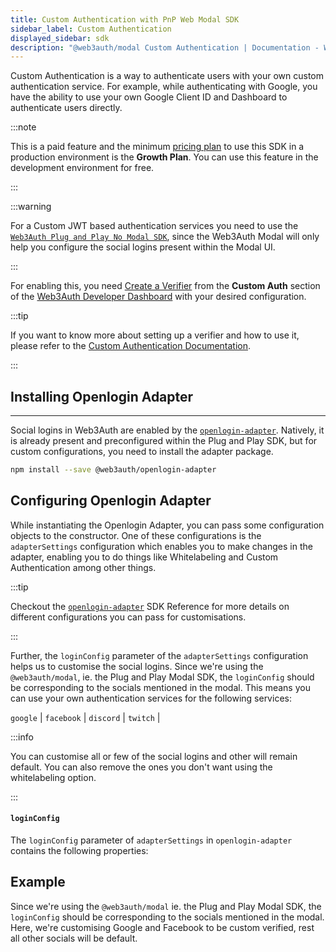 ```yaml
---
title: Custom Authentication with PnP Web Modal SDK
sidebar_label: Custom Authentication
displayed_sidebar: sdk
description: "@web3auth/modal Custom Authentication | Documentation - Web3Auth"
---
```



Custom Authentication is a way to authenticate users with your own custom authentication service. For example, while authenticating with Google, you
have the ability to use your own Google Client ID and Dashboard to authenticate users directly.

:::note

This is a paid feature and the minimum [pricing plan](https://web3auth.io/pricing.html) to use this SDK in a production environment is the **Growth
Plan**. You can use this feature in the development environment for free.

:::

:::warning

For a Custom JWT based authentication services you need to use the [`Web3Auth Plug and Play No Modal SDK`](/sdk/pnp/web/no-modal), since the Web3Auth
Modal will only help you configure the social logins present within the Modal UI.

:::

For enabling this, you need [Create a Verifier](/auth-provider-setup/verifiers) from the **Custom Auth** section of the
[Web3Auth Developer Dashboard](https://dashboard.web3auth.io) with your desired configuration.

:::tip

If you want to know more about setting up a verifier and how to use it, please refer to the
[Custom Authentication Documentation](/features/custom-authentication).

:::

## Installing Openlogin Adapter

---

Social logins in Web3Auth are enabled by the [`openlogin-adapter`](/sdk/pnp/web/adapters/openlogin). Natively, it is already present and preconfigured
within the Plug and Play SDK, but for custom configurations, you need to install the adapter package.

```bash npm2yarn
npm install --save @web3auth/openlogin-adapter
```

## Configuring Openlogin Adapter

While instantiating the Openlogin Adapter, you can pass some configuration objects to the constructor. One of these configurations is the
`adapterSettings` configuration which enables you to make changes in the adapter, enabling you to do things like Whitelabeling and Custom
Authentication among other things.

:::tip

Checkout the [`openlogin-adapter`](/sdk/pnp/web/adapters/openlogin) SDK Reference for more details on different configurations you can pass for
customisations.

:::

Further, the `loginConfig` parameter of the `adapterSettings` configuration helps us to customise the social logins. Since we're using the
`@web3auth/modal`, ie. the Plug and Play Modal SDK, the `loginConfig` should be corresponding to the socials mentioned in the modal. This means you
can use your own authentication services for the following services:

`google` | `facebook` | `discord` | `twitch` |

:::info

You can customise all or few of the social logins and other will remain default. You can also remove the ones you don't want using the whitelabeling
option.

:::

#### `loginConfig`

The `loginConfig` parameter of `adapterSettings` in `openlogin-adapter` contains the following properties:

<LoginConfig />

## Example

Since we're using the `@web3auth/modal` ie. the Plug and Play Modal SDK, the `loginConfig` should be corresponding to the socials mentioned in the
modal. Here, we're customising Google and Facebook to be custom verified, rest all other socials will be default.

<CustomAuthenticationWeb3AuthExample />
